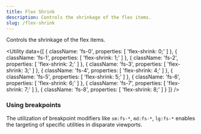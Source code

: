 ```yaml
---
title: Flex Shrink
description: Controls the shrinkage of the flex items.
slug: /flex-shrink
---
```



Controls the shrinkage of the flex items.

<Utility
  data={[
    {
      className: 'fs-0',
      properties: [
        'flex-shrink: 0;'
      ]
    },
    {
      className: 'fs-1',
      properties: [
        'flex-shrink: 1;'
      ]
    },
    {
      className: 'fs-2',
      properties: [
        'flex-shrink: 2;'
      ]
    },
    {
      className: 'fs-3',
      properties: [
        'flex-shrink: 3;'
      ]
    },
    {
      className: 'fs-4',
      properties: [
        'flex-shrink: 4;'
      ]
    },
    {
      className: 'fs-5',
      properties: [
        'flex-shrink: 5;'
      ]
    },
    {
      className: 'fs-6',
      properties: [
        'flex-shrink: 6;'
      ]
    },
    {
      className: 'fs-7',
      properties: [
        'flex-shrink: 7;'
      ]
    },
    {
      className: 'fs-8',
      properties: [
        'flex-shrink: 8;'
      ]
    }
  ]}
/>

### Using breakpoints

The utilization of breakpoint modifiers like `sm:fs-*`, `md:fs-*`, `lg:fs-*` enables the targeting of specific utilities in disparate viewports.
